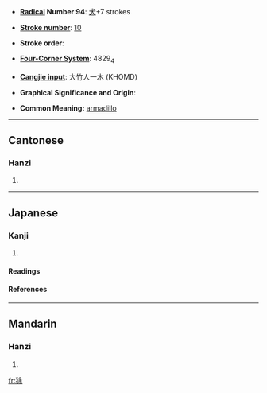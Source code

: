 * '''[[Wiktionary:Chinese radical index|Radical]] Number 94''': [[Wiktionary:Chinese radical index 犬|犬]]+7 strokes

* '''[[Wiktionary:Chinese total strokes index|Stroke number]]''': [[Wiktionary:Chinese total strokes index 10|10]]

* '''Stroke order''': 

* '''[[Wiktionary:Chinese four corner index|Four-Corner System]]''': 4829<sub>4</sub>

* '''[[Wiktionary:Chinese Cangjie index|Cangjie input]]''': 大竹人一木 (KHOMD)

* '''Graphical Significance and Origin''': 

* '''Common Meaning:''' [[armadillo]]

----
==Cantonese==
===Hanzi===
{{yue-hanzi|jyut=jyu4|y=yyùh}}
# {{defn|Cantonese}}

----
==Japanese==
===Kanji===
{{ja-kanji|grade=|rs=}}
# {{defn|Japanese}} 
====Readings====
{{ja-readings|on=[[よ]] (yo)|kun=}}


====References====
{{Han ref|kx=0711.120|dkj=20409|dj=1123.120|hdz=21349.110|uh=72F3|ud=29427|bh=D2A8|bd=53928}}

----
==Mandarin==
===Hanzi===
{{cmn-hanzi|pin=[[yú]] (yu2)|wg=yü<sup>2</sup>}}
# {{defn|Mandarin}}

[[fr:狳]]